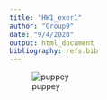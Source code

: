 ```yaml
---
title: "HW1_exer1"
author: "Group9"
date: "9/4/2020"
output: html_document
bibliography: refs.bib
---
```





![puppey](/figure/puppy.jpeg)